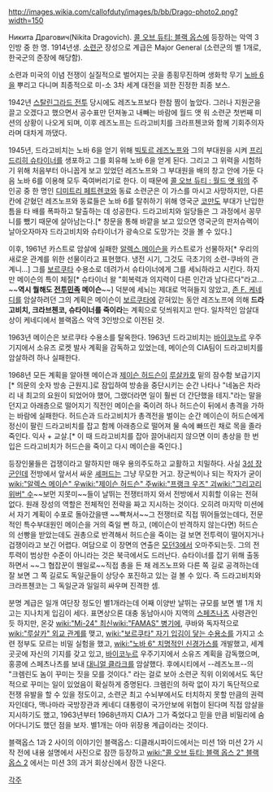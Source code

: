 http://images.wikia.com/callofduty/images/b/bb/Drago-photo2.png?width=150

Никита Драгович(Nikita Dragovich). [[콜 오브 듀티: 블랙 옵스]]에 등장하는 악역 3인방 중 한 명. 1914년생. [[소련군]] 장성으로 계급은 Major General (소련군의 별 1개로, 한국군의 준장에 해당함). 

소련과 미국의 이념 전쟁이 실질적으로 벌어지는 곳을 종횡무진하며 생화학 무기 [[노바 6]]을 뿌리고 다니며 최종적으로 미-소 3차 세계 대전을 꾀한 진정한 최종 보스.

1942년 [[스탈린그라드 전투]] 당시에도 레즈노프보다 한참 짬이 높았다. 그러나 지원군을 끌고 오겠다고 했으면서 공수표만 던져놓고 내빼는 바람에 월드 앳 워 소련군 첫번째 미션의 상황이 나오게 되며, 이후 레즈노프는 드라고비치를 크라프첸코와 함께 기회주의자라며 대차게 까댔다.

1945년, 드라고비치는 노바 6을 얻기 위해 [[빅토르 레즈노프]]와 그의 부대원을 시켜 [[프리드리히 슈타이너]]를 생포하고 그를 회유해 노바 6을 얻게 된다. 그리고 그 위력을 시험하기 위해 처음부터 아니꼽게 보고 있었던 레즈노프와 그 부대원을 배의 창고 안에 가둔 다음 노바 6를 이용해 모두 죽여버리기로 한다. 이 때문에 [[콜 오브 듀티 : 월드 앳 워]]의 주인공 중 한 명인 [[디미트리 페트렌코]]와 동료 소련군은 이 가스를 마시고 사망하지만, 다른 칸에 갇혔던 레즈노프와 동료들은 노바 6를 탈취하기 위해 영국군 [[코만도#s-1|코만도]] 부대가 난입한 틈을 타 배를 폭파하고 탈출하는 데 성공한다. 드라고비치와 일당들은 그 과정에서 꽁무니를 뺐기 때문에 살아남는다.[* 창문을 통해 바깥을 보고 있으면 영국군의 판저슈렉이 날아오자마자 드라고비치와 슈타이너가 광속으로 도망가는 것을 볼 수 있다.]

이후, 1961년 카스트로 암살에 실패한 [[알렉스 메이슨]]을 카스트로가 선물하자[* 우리의 새로운 관계를 위한 선물이라고 표현했다. 냉전 시기, 그것도 극초기의 소련-쿠바의 관계니…] 그를 [[보르쿠타]] 수용소로 데려가서 슈타이너에게 그를 세뇌하라고 시킨다. 하지만 메이슨의 특이 체질[* 슈타이너 왈 "회복력과 의지력이 다른 인간과 남다르다"라고… ~~'''역시 뭘해도 [[전투민족]] 메이슨'''~~] 덕분에 세뇌는 제대로 먹혀들지 않았고, [[존 F. 케네디]]를 암살하려던 그의 계획은 메이슨이 [[보르쿠타]]에 갇혀있는 동안 레즈노프에 의해 '''드라고비치, 크라브첸코, 슈타이너를 죽이라'''는 계획으로 덧씌워지고 만다. 일차적인 암살대상이 케네디에서 블랙옵스 악역 3인방으로 이전된 것.

1963년 메이슨은 보르쿠타 수용소를 탈옥한다. 1963년 드라고비치는 [[바이코누르]] 우주 기지에서 소유즈 로켓 발사 계획을 감독하고 있었는데, 메이슨의 CIA팀이 드라고비치를 암살하려 하나 실패한다.

1968년 모든 계획을 알아챈 메이슨과 [[제이슨 허드슨]]이 [[루살카]]호 밑의 잠수함 보급기지[* 의문의 숫자 방송 근원지.]로 잠입하여 방송을 중단시키는 순간 나타나 "네놈은 차라리 내 최고의 요원이 되었어야 했어, 그랬더라면 일이 훨씬 더 간단했을 테지."라는 말을 던지고 아래층으로 떨어지기 직전인 메이슨을 죽이려 하나 허드슨이 뒤에서 총격을 가하는 바람에 실패한다. 허드슨과 드라고비치가 총격전을 벌이는 순간 메이슨이 허드슨에게 정신이 팔린 드라고비치를 잡고 함께 아래층으로 떨어져 물 속에 빠뜨린 채로 목을 졸라 죽인다. 익사 + 교살.[* 이 때 드라고비치를 잡아 끌어내리지 않으면 이미 총상을 한 번 입은 드라고비치가 허드슨을 죽이고 다시 메이슨을 죽인다.]

등장인물들은 겁쟁이라고 말하지만 매우 용의주도하고 교활하고 치밀하다. 사실 [[중장| 3성 장군]]인데 전방에서 앞서서 싸운 [[허셸 폰 셰퍼드 3세| 셰퍼드]]는 그냥 무모한 거고. 장군씩이나 되는 작자가 굳이 [[wiki:"알렉스 메이슨" 우]][[wiki:"제이슨 허드슨" 주]][[wiki:"프랭크 우즈" 괴]][[wiki:"그리고리 위버" 수]]~~보먼 지못미~~들이 날뛰는 전쟁터까지 와서 전방에서 지휘할 이유는 전혀 없다. 원래 장성의 역할은 전체적인 전략을 짜고 지시하는 것이다. 오히려 마지막 미션에서 자기 계획이 수포로 돌아갔을땐 ~~빡쳐서~~그 전쟁터로 직접 뛰어들었는데다, 전문적인 특수부대원인 메이슨을 거의 죽일 뻔 하고, (메이슨이 반격하지 않는다면) 허드슨의 선빵을 받았는데도 권총으로 반격해서 허드슨을 죽이는 걸 보면 전투력이 떨어지거나 겁쟁이라고 보긴 어렵다. 여담으로 이 장면의 연출은 [[모던3]]에서 오마주되는듯. 그의 전투력이 범상한 수준이 아니라는 것은 북극에서도 드러난다. 슈타이너를 잡기 위해 출동하면서 ~~그 협잡꾼이 웬일로~~직접 총을 든 채 레즈노프와 다른 쪽 길로 공격하는데 잘 보면 그 쪽 길로도 독일군들이 상당수 포진하고 있는 걸 볼 수 있다. 즉 드라고비치와 크라프첸코는 그 독일군과 일일히 싸우며 진격한 셈.

분명 계급은 일개 여단장 정도인 별1개라는데 어째 이양반 날뛰는 규모를 보면 별 1개 치고는 지나치게 입김이 세다. 표면상으론 대충 동남아시아 지역의 [[스페츠나츠#s-1|스페츠나츠]] 사령관인 듯 하지만, 온갖 [[wiki:"Mi-24" 최신]][[wiki:"FAMAS" 병기]]에, 쿠바와 독자적으로 [[wiki:"루살카" 외교 관계]]를 맺고, [[wiki:"보르쿠타" 자기 입김이 닿는 수용소]]를 가지고 소련 정부도 모르는 비밀 실험을 했고, [[wiki:"노바 6" 치명적인 신경가스]]를 개발했고, 세계 곳곳에 자신의 기지를 갖고 있고,  [[바이코누르]] 우주기지에서 소유즈 계획을 감독했으며, 홍콩에 스페츠나츠를 보내 [[대니얼 클라크]]를 암살했다. 후에시티에서 --레즈노프--의 "크렘린도 놈이 꾸미는 짓을 모를 것이다." 라는 걸로 보아 소련군 직위 이외에서도 독단적으로 꾸미는 일이 있었음이 확실하게 증명된다. 
크렘린의 허락 없이 자기 독단적으로 전쟁 유발을 할 수 있을 정도이고, 소련군 최고 수뇌부에서도 터치하지 못할 만큼의 권력자인데다, 맥나마라 국방장관과 케네디 대통령이 국가안보에 위협이 된다며 직접 암살을 지시하기도 했고, 1963년부터 1968년까지 CIA가 그가 죽었다고 믿을 만큼 비밀리에 숨어다니기도 했던 점을 보자. 별1개는 아마 위장용 계급이라는 것이다.

블랙옵스 1과 2 사이의 이야기인 블랙옵스: 디클래시파이드에서는 미션 1와 미션 2가 시작 전에 내용 설명에서 사진으로 잠깐 등장하고 [[wiki:"콜 오브 듀티: 블랙 옵스 2" 블랙옵스 2]] 에서는 미션 3의 과거 회상신에서 잠깐 나온다.

[[각주]]
